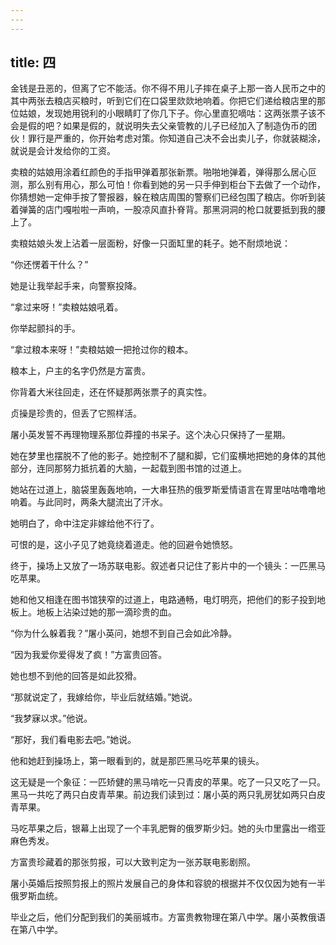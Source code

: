 ```yaml
---
---
---
```

title: 四
---




金钱是丑恶的，但离了它不能活。你不得不用儿子摔在桌子上那一沓人民币之中的其中两张去粮店买粮时，听到它们在口袋里欻欻地响着。你把它们递给粮店里的那位姑娘，发现她用锐利的小眼睛盯了你几下子。你心里直犯嘀咕：这两张票子该不会是假的吧？如果是假的，就说明失去父亲管教的儿子已经加入了制造伪币的团伙！罪行是严重的，你开始考虑对策。你知道自己决不会出卖儿子，你就装糊涂，就说是会计发给你的工资。

卖粮的姑娘用涂着红颜色的手指甲弹着那张新票。啪啪地弹着，弹得那么居心叵测，那么别有用心，那么可怕！你看到她的另一只手伸到柜台下去做了一个动作，你猜想她一定伸手按了警报器，躲在粮店周围的警察们已经包围了粮店。你听到装着弹簧的店门嘎啦啦一声响，一股凉风直扑脊背。那黑洞洞的枪口就要抵到我的腰上了。

卖粮姑娘头发上沾着一层面粉，好像一只面缸里的耗子。她不耐烦地说：

“你还愣着干什么？”

她是让我举起手来，向警察投降。

“拿过来呀！”卖粮姑娘吼着。

你举起颤抖的手。

“拿过粮本来呀！”卖粮姑娘一把抢过你的粮本。

粮本上，户主的名字仍然是方富贵。

你背着大米往回走，还在怀疑那两张票子的真实性。

贞操是珍贵的，但丢了它照样活。

屠小英发誓不再理物理系那位莽撞的书呆子。这个决心只保持了一星期。

她在梦里也摆脱不了他的影子。她控制不了腿和脚，它们蛮横地把她的身体的其他部分，连同那努力抵抗着的大脑，一起载到图书馆的过道上。

她站在过道上，脑袋里轰轰地响，一大串狂热的俄罗斯爱情语言在胃里咕咕噜噜地响着。与此同时，两条大腿流出了汗水。

她明白了，命中注定非嫁给他不行了。

可恨的是，这小子见了她竟绕着道走。他的回避令她愤怒。

终于，操场上又放了一场苏联电影。叙述者只记住了影片中的一个镜头：一匹黑马吃苹果。

她和他又相逢在图书馆狭窄的过道上，电路通畅，电灯明亮，把他们的影子投到地板上。地板上沾染过她的那一滴珍贵的血。

“你为什么躲着我？”屠小英问，她想不到自己会如此冷静。

“因为我爱你爱得发了疯！”方富贵回答。

她也想不到他的回答是如此狡猾。

“那就说定了，我嫁给你，毕业后就结婚。”她说。

“我梦寐以求。”他说。

“那好，我们看电影去吧。”她说。

他和她赶到操场上，第一眼看到的，就是那匹黑马吃苹果的镜头。

这无疑是一个象征：一匹矫健的黑马啃吃一只青皮的苹果。吃了一只又吃了一只。黑马一共吃了两只白皮青苹果。前边我们读到过：屠小英的两只乳房犹如两只白皮青苹果。

马吃苹果之后，银幕上出现了一个丰乳肥臀的俄罗斯少妇。她的头巾里露出一绺亚麻色秀发。

方富贵珍藏着的那张剪报，可以大致判定为一张苏联电影剧照。

屠小英婚后按照剪报上的照片发展自己的身体和容貌的根据并不仅仅因为她有一半俄罗斯血统。

毕业之后，他们分配到我们的美丽城市。方富贵教物理在第八中学。屠小英教俄语在第八中学。